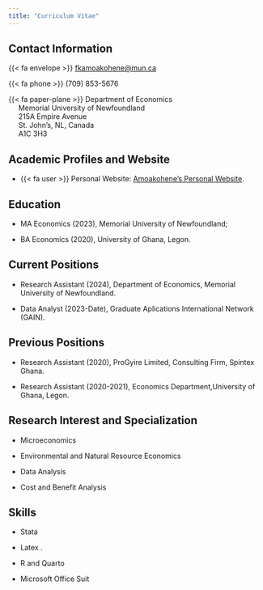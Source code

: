```yaml
---
title: "Curriculum Vitae"
---
```


## Contact Information

{{< fa envelope >}} [fkamoakohene\@mun.ca](mailto:fkamoakohene@mun.ca)

{{< fa phone >}} (709) 853-5676

{{< fa paper-plane >}} Department of Economics\
     Memorial University of Newfoundland\
     215A Empire Avenue\
     St. John's, NL, Canada\
     A1C 3H3

## Academic Profiles and Website

-   {{< fa user >}} Personal Website: [Amoakohene's Personal Website](https://abrahamayiahyankson.github.io/My-Personal-Website/).

## Education

-   MA Economics (2023), Memorial University of Newfoundland;

-   BA Economics (2020), University of Ghana, Legon.

## Current Positions

-   Research Assistant (2024), Department of Economics, Memorial University of Newfoundland.

-   Data Analyst (2023-Date), Graduate Aplications International Network (GAIN).

## Previous Positions

-   Research Assistant (2020), ProGyire Limited, Consulting Firm, Spintex Ghana.

-   Research Assistant (2020-2021), Economics Department,University of Ghana, Legon.

## Research Interest and Specialization

-   Microeconomics

-   Environmental and Natural Resource Economics

-   Data Analysis

-   Cost and Benefit Analysis

## Skills

-   Stata

-   Latex .

-   R and Quarto

-   Microsoft Office Suit
